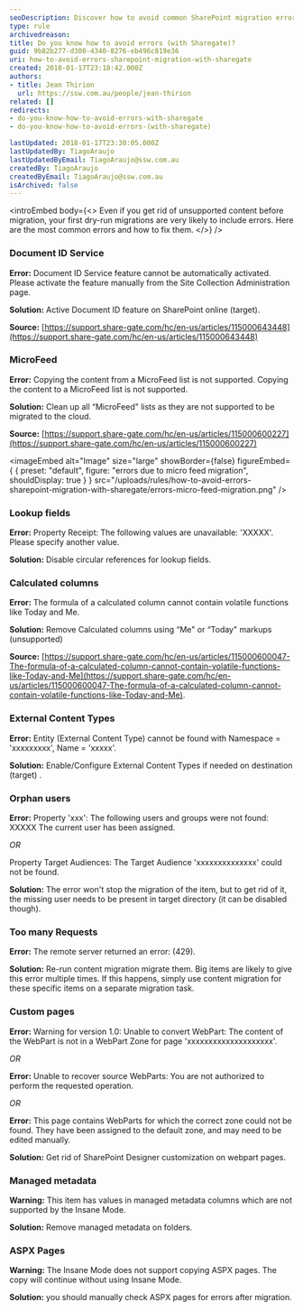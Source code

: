 ```yaml
---
seoDescription: Discover how to avoid common SharePoint migration errors with ShareGate
type: rule
archivedreason:
title: Do you know how to avoid errors (with Sharegate)?
guid: 9b82b277-d300-4340-8276-eb496c819e36
uri: how-to-avoid-errors-sharepoint-migration-with-sharegate
created: 2018-01-17T23:18:42.000Z
authors:
- title: Jean Thirion
  url: https://ssw.com.au/people/jean-thirion
related: []
redirects:
- do-you-know-how-to-avoid-errors-with-sharegate
- do-you-know-how-to-avoid-errors-(with-sharegate)

lastUpdated: 2018-01-17T23:30:05.000Z
lastUpdatedBy: TiagoAraujo
lastUpdatedByEmail: TiagoAraujo@ssw.com.au
createdBy: TiagoAraujo
createdByEmail: TiagoAraujo@ssw.com.au
isArchived: false
---
```


<introEmbed
  body={<>
Even if you get rid of unsupported content before migration, your first dry-run migrations are very likely to include errors. Here are the most common errors and how to fix them.
  </>}
/>
### Document ID Service

**Error:** Document ID Service feature cannot be automatically activated. Please activate the feature manually from the Site Collection Administration page.

**Solution:** Active Document ID feature on SharePoint online (target).

**Source:** [https://support.share-gate.com/hc/en-us/articles/115000643448](https://support.share-gate.com/hc/en-us/articles/115000643448)

### MicroFeed

**Error:** Copying the content from a MicroFeed list is not supported.
Copying the content to a MicroFeed list is not supported.

**Solution:** Clean up all “MicroFeed" lists as they are not supported to be migrated to the cloud.

**Source:** [https://support.share-gate.com/hc/en-us/articles/115000600227](https://support.share-gate.com/hc/en-us/articles/115000600227)


<imageEmbed
  alt="Image"
  size="large"
  showBorder={false}
  figureEmbed={ {
    preset: "default",
    figure: "errors due to micro feed migration",
    shouldDisplay: true
  } }
  src="/uploads/rules/how-to-avoid-errors-sharepoint-migration-with-sharegate/errors-micro-feed-migration.png"
/>

### Lookup fields

**Error:** Property Receipt: The following values are unavailable: 'XXXXX'. Please specify another value.

**Solution:** Disable circular references for lookup fields.

### Calculated columns

**Error:** The formula of a calculated column cannot contain volatile functions like Today and Me.

**Solution:** Remove Calculated columns using “Me" or “Today" markups (unsupported)

**Source:** [https://support.share-gate.com/hc/en-us/articles/115000600047-The-formula-of-a-calculated-column-cannot-contain-volatile-functions-like-Today-and-Me](https://support.share-gate.com/hc/en-us/articles/115000600047-The-formula-of-a-calculated-column-cannot-contain-volatile-functions-like-Today-and-Me).

### External Content Types

**Error:** Entity (External Content Type) cannot be found with Namespace = 'xxxxxxxxx', Name = 'xxxxx'.

**Solution:** Enable/Configure External Content Types if needed on destination (target) .

### Orphan users

**Error:** Property 'xxx': The following users and groups were not found: XXXXX The current user has been assigned.

*OR*

Property Target Audiences: The Target Audience 'xxxxxxxxxxxxxx' could not be found.

**Solution:** The error won't stop the migration of the item, but to get rid of it, the missing user needs to be present in target directory (it can be disabled though).

### Too many Requests

**Error:** The remote server returned an error: (429).

**Solution:** Re-run content migration migrate them. Big items are likely to give this error multiple times. If this happens, simply use content migration for these specific items on a separate migration task.

### Custom pages

**Error:** Warning for version 1.0: Unable to convert WebPart: The content of the WebPart is not in a WebPart Zone for page 'xxxxxxxxxxxxxxxxxxxx'.

*OR*

**Error:** Unable to recover source WebParts: You are not authorized to perform the requested operation.

*OR*

**Error:** This page contains WebParts for which the correct zone could not be found. They have been assigned to the default zone, and may need to be edited manually.

**Solution:** Get rid of SharePoint Designer customization on webpart pages.

### Managed metadata

**Warning:** This item has values in managed metadata columns which are not supported by the Insane Mode.

**Solution:** Remove managed metadata on folders.

### ASPX Pages

**Warning:** The Insane Mode does not support copying ASPX pages. The copy will continue without using Insane Mode.

**Solution:** you should manually check ASPX pages for errors after migration.
